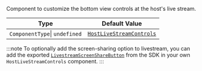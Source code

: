 Component to customize the bottom view controls at the host's live stream.

| Type                          | Default Value                                                                                                                                                                        |
| ----------------------------- | ------------------------------------------------------------------------------------------------------------------------------------------------------------------------------------ |
| `ComponentType`\| `undefined` | [`HostLiveStreamControls`](https://github.com/GetStream/stream-video-js/blob/main/packages/react-native-sdk/src/components/Livestream/LivestreamControls/HostLivestreamControls.tsx) |

:::note
To optionally add the screen-sharing option to livestream, you can add the exported [`LivestreamScreenShareButton`](https://github.com/GetStream/stream-video-js/blob/main/packages/react-native-sdk/src/components/Livestream/LivestreamControls/LivestreamScreenShareButton.tsx) from the SDK in your own `HostLiveStreamControls` component.
:::